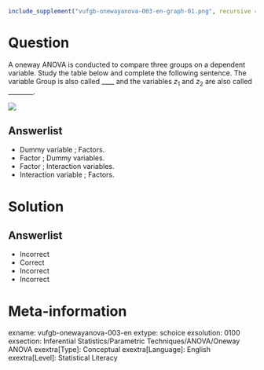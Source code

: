 ```r
include_supplement("vufgb-onewayanova-003-en-graph-01.png", recursive = TRUE)
```
Question
========
  
A oneway ANOVA is conducted to compare three groups on a dependent variable. Study the table below and complete the following sentence. The variable Group is also called ____ and the variables $z_{1}$ and $z_{2}$ are also called ________.

![](vufgb-onewayanova-003-en-graph-01.png) 
  
Answerlist
----------
* Dummy variable ; Factors.
* Factor ; Dummy variables.
* Factor ; Interaction variables.
* Interaction variable ; Factors.

Solution
========

Answerlist
----------
* Incorrect
* Correct
* Incorrect
* Incorrect

Meta-information
================
exname: vufgb-onewayanova-003-en
extype: schoice
exsolution: 0100
exsection: Inferential Statistics/Parametric Techniques/ANOVA/Oneway ANOVA
exextra[Type]: Conceptual
exextra[Language]: English
exextra[Level]: Statistical Literacy
